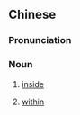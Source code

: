 ==Chinese==
{{zh-forms}}

===Pronunciation===
{{zh-pron
|c=jap6 min6
|cat=n
}}

===Noun===
{{zh-noun}}

# {{lb|zh|Cantonese}} [[inside]]
#: {{zh-x|車房 入面|'''inside''' the garage|C}}
# {{lb|zh|Cantonese}} [[within]] {{attn|yue|maybe too vague?}}
#: {{zh-x|天文學 入面|'''within''' astronomy|C}}